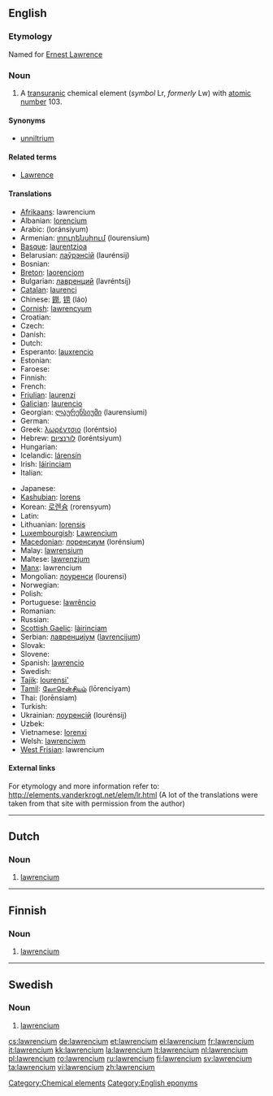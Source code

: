 {{also|Lawrencium}}
==English==
{{elements|Lr|nobelium|No|rutherfordium|Rf}}

===Etymology===
Named for [[w:Ernest Lawrence|Ernest Lawrence]]

===Noun===
{{en-noun|-}}
{{wikipedia}}

# A [[transuranic]] chemical element (''symbol'' Lr, ''formerly'' Lw) with [[atomic number]] 103.

====Synonyms====
* [[unniltrium]]

====Related terms====
* [[w:Ernest Lawrence|Lawrence]]

====Translations====
{{trans-top|chemical element}}
* [[Afrikaans]]: lawrencium
* Albanian: [[lorencium]]
* Arabic: {{Arab|[[لورنسيوم]]}} (loránsiyum) {{m}}
* Armenian: [[լոուրենսիում]] (lourensium)
* [[Basque]]: [[laurentzioa]]
* Belarusian: [[лаўрэнсiй]] (laurénsij) {{m}}
* Bosnian: {{t-|bs|lawrencij}}
* [[Breton]]: [[laorenciom]]
* Bulgarian: [[лавренций]] (lavréntsij) {{m}}
* [[Catalan]]: [[laurenci]]
* Chinese: [[鐒]], [[铹]] (láo)
* [[Cornish]]: [[lawrencyum]]
* Croatian: {{t-|hr|lawrencij}}
* Czech: {{t+|cs|lawrencium}}
* Danish: {{t-|da|lawrencium}}
* Dutch: {{t+|nl|lawrencium|n}}
* Esperanto: [[lauxrencio]]
* Estonian: {{t-|et|lavrentsium}}
* Faroese: {{t-|fo|lawrencium|xs=Faroese}}
* Finnish: {{t+|fi|lawrencium}}
* French: {{t+|fr|lawrencium|m}}
* [[Friulian]]: [[laurenzi]]
* [[Galician]]: [[laurencio]]
* Georgian: [[ლაურენსიუმი]] (laurensiumi)
* German: {{t+|de|Lawrencium|n}}
* Greek: [[λωρέντσιο]] (loréntsio) {{n}}
* Hebrew: [[לורנציום]] (loréntsiyum)
* Hungarian: {{t+|hu|laurencium}}
* Icelandic: [[lárensín]]
* Irish: [[láirinciam]]
* Italian: {{t+|it|laurenzio|m}}
{{trans-mid}}
* Japanese: {{t+|ja|ローレンシウム|tr=rorenshiumu|sc=Jpan}}
* [[Kashubian]]: [[lorens]]
* Korean: [[로렌슘]] (rorensyum)
* Latin: {{t+|la|lawrencium}}
* Lithuanian: [[lorensis]]
* [[Luxembourgish]]: [[Lawrencium]]
* [[Macedonian]]: [[лоренсиум]] (lorénsium) {{m}}
* Malay: [[lawrensium]]
* Maltese: [[lawrenzjum]]
* [[Manx]]: lawrencium
* Mongolian: [[лоуренси]] (lourensi)
* Norwegian: {{t-|no|lawrencium}}
* Polish: {{t+|pl|lorens|m}}
* Portuguese: [[lawrêncio]] {{m}}
* Romanian: {{t+|ro|lawrenciu|n}}
* Russian: {{t-|ru|лоуренсий|m|tr=lourénsij|sc=Cyrl}}
* [[Scottish Gaelic]]: [[làirinciam]]
* Serbian: [[лавренциjум]] ([[lavrencijum]]) {{m}}
* Slovak: {{t-|sk|lawrencium}}
* Slovene: {{t+|sl|lavrencij}}
* Spanish: [[lawrencio]] {{m}}
* Swedish: {{t+|sv|lawrencium|n}}
* [[Tajik]]: [[lourensi']]
* [[Tamil]]: [[லோரென்சியம்]] (lōrenciyam)
* Thai: {{Thai|[[ลอร์เรนเซียม]]}} (lorēnsiam)
* Turkish: {{t+|tr|lorentiyum}}
* Ukrainian: [[лоуренсiй]] (lourénsij) {{m}}
* Uzbek: {{t-|uz|лоуренсий|tr=lourensiy|sc=Cyrl|xs=Uzbek}}
* Vietnamese: [[lorenxi]]
* Welsh: [[lawrenciwm]]
* [[West Frisian]]: lawrencium
{{trans-bottom}}

====External links====
For etymology and more information refer to:
http://elements.vanderkrogt.net/elem/lr.html
(A lot of the translations were taken from that site with permission from the author)

<!--SOED-->

[[Category:Chemical elements]]
[[Category:English eponyms]]

----

==Dutch==
{{wikipedia|lang=nl}}

===Noun===
{{infl|nl|noun|g=n}}

# {{chemical element|lang=nl}} [[lawrencium#English|lawrencium]]

----

==Finnish==
{{wikipedia|lang=fi}}

===Noun===
{{fi-noun}}

# {{element|lang=fi}} [[#English|lawrencium]]

----

==Swedish==
{{wikipedia|lang=sv}}

===Noun===
{{infl|sv|noun|g=n}}
{{sv-noun-unc-n|2=lawrenciumet}}

# {{context|chemical element|lang=sv}} [[#English|lawrencium]]

[[cs:lawrencium]]
[[de:lawrencium]]
[[et:lawrencium]]
[[el:lawrencium]]
[[fr:lawrencium]]
[[it:lawrencium]]
[[kk:lawrencium]]
[[la:lawrencium]]
[[lt:lawrencium]]
[[nl:lawrencium]]
[[pl:lawrencium]]
[[ro:lawrencium]]
[[ru:lawrencium]]
[[fi:lawrencium]]
[[sv:lawrencium]]
[[ta:lawrencium]]
[[vi:lawrencium]]
[[zh:lawrencium]]